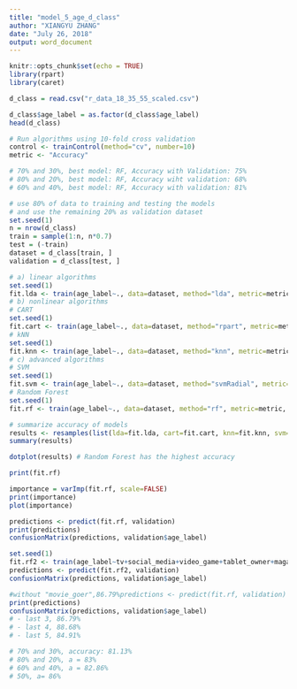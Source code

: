 ```yaml
---
title: "model_5_age_d_class"
author: "XIANGYU ZHANG"
date: "July 26, 2018"
output: word_document
---
```


```r
knitr::opts_chunk$set(echo = TRUE)
library(rpart)
library(caret)
```

```r
d_class = read.csv("r_data_18_35_55_scaled.csv")
```



```r

d_class$age_label = as.factor(d_class$age_label)
head(d_class)
```

```r
# Run algorithms using 10-fold cross validation
control <- trainControl(method="cv", number=10)
metric <- "Accuracy"
```

```r
# 70% and 30%, best model: RF, Accuracy with Validation: 75%
# 80% and 20%, best model: RF, Accuracy wiht validation: 68%
# 60% and 40%, best model: RF, Accuracy with validation: 81%
```



```r
# use 80% of data to training and testing the models
# and use the remaining 20% as validation dataset
set.seed(1)
n = nrow(d_class)
train = sample(1:n, n*0.7)
test = (-train)
dataset = d_class[train, ]
validation = d_class[test, ]

```


```r
# a) linear algorithms
set.seed(1)
fit.lda <- train(age_label~., data=dataset, method="lda", metric=metric, trControl=control)
# b) nonlinear algorithms
# CART
set.seed(1)
fit.cart <- train(age_label~., data=dataset, method="rpart", metric=metric, trControl=control)
# kNN
set.seed(1)
fit.knn <- train(age_label~., data=dataset, method="knn", metric=metric, trControl=control)
# c) advanced algorithms
# SVM
set.seed(1)
fit.svm <- train(age_label~., data=dataset, method="svmRadial", metric=metric, trControl=control)
# Random Forest
set.seed(1)
fit.rf <- train(age_label~., data=dataset, method="rf", metric=metric, trControl=control)
```

```r
# summarize accuracy of models
results <- resamples(list(lda=fit.lda, cart=fit.cart, knn=fit.knn, svm=fit.svm, rf=fit.rf))
summary(results)
```

```r
dotplot(results) # Random Forest has the highest accuracy
```

```r
print(fit.rf)
```

```r
importance = varImp(fit.rf, scale=FALSE)
print(importance)
plot(importance)
```


```r
predictions <- predict(fit.rf, validation)
print(predictions)
confusionMatrix(predictions, validation$age_label)
```

```r
set.seed(1)
fit.rf2 <- train(age_label~tv+social_media+video_game+tablet_owner+magazine+all_live, data=dataset, method="rf", metric=metric, trControl=control)
predictions <- predict(fit.rf2, validation)
confusionMatrix(predictions, validation$age_label)

#without "movie_goer",86.79%predictions <- predict(fit.rf, validation)
print(predictions)
confusionMatrix(predictions, validation$age_label)
# - last 3, 86.79%
# - last 4, 88.68%
# - last 5, 84.91%

```


```r
# 70% and 30%, accuracy: 81.13%
# 80% and 20%, a = 83%
# 60% and 40%, a = 82.86%
# 50%, a= 86%
```


